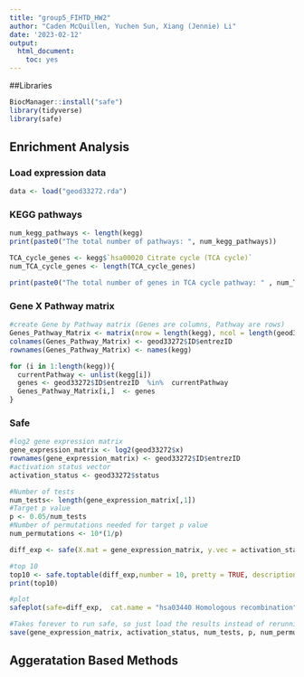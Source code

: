 ```yaml
---
title: "group5_FIHTD_HW2"
author: "Caden McQuillen, Yuchen Sun, Xiang (Jennie) Li"
date: '2023-02-12'
output:
  html_document:
    toc: yes
---
```



##Libraries
```r
BiocManager::install("safe")
library(tidyverse)
library(safe)
```

## Enrichment Analysis

### Load expression data
```r
data <- load("geod33272.rda")
```
### KEGG pathways
```r
num_kegg_pathways <- length(kegg)
print(paste0("The total number of pathways: ", num_kegg_pathways))

TCA_cycle_genes <- kegg$`hsa00020 Citrate cycle (TCA cycle)`
num_TCA_cycle_genes <- length(TCA_cycle_genes)

print(paste0("The total number of genes in TCA cycle pathway: " , num_TCA_cycle_genes))
```

### Gene X Pathway matrix
```r
#create Gene by Pathway matrix (Genes are columns, Pathway are rows)
Genes_Pathway_Matrix <- matrix(nrow = length(kegg), ncol = length(geod33272$ID$entrezID))
colnames(Genes_Pathway_Matrix) <- geod33272$ID$entrezID
rownames(Genes_Pathway_Matrix) <- names(kegg)

for (i in 1:length(kegg)){
  currentPathway <- unlist(kegg[i])
  genes <- geod33272$ID$entrezID  %in%  currentPathway
  Genes_Pathway_Matrix[i,]  <- genes
}

```

### Safe
```r
#log2 gene expression matrix
gene_expression_matrix <- log2(geod33272$x)
rownames(gene_expression_matrix) <- geod33272$ID$entrezID
#activation status vector
activation_status <- geod33272$status

#Number of tests
num_tests<- length(gene_expression_matrix[,1])
#Target p value
p <- 0.05/num_tests
#Number of permutations needed for target p value
num_permutations <- 10*(1/p)

diff_exp <- safe(X.mat = gene_expression_matrix, y.vec = activation_status, C.mat = t(Genes_Pathway_Matrix),  Pi.mat = num_permutations)

#top 10
top10 <- safe.toptable(diff_exp,number = 10, pretty = TRUE, description = FALSE)
print(top10)

#plot
safeplot(safe=diff_exp,  cat.name = "hsa03440 Homologous recombination")

#Takes forever to run safe, so just load the results instead of rerunning 
save(gene_expression_matrix, activation_status, num_tests, p, num_permutations, diff_exp, top10, file = "Safe.Rdata")
```


## Aggeratation Based Methods
